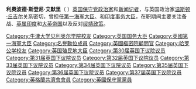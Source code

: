 '''利奧波德·斯登尼·艾默里'''（{{lang-en|Leopold Stennett Amery,}}  {{bd|1873年|11月22日|1955年|9月16日}}）[[英国保守党|英国保守党]][[政治家|政治家]]和[[新闻记者|新闻记者]]，与英国政治家[[温斯顿·丘吉尔|温斯顿·丘吉尔]]关系密切，曾担任[[第一海军大臣|第一海军大臣]]、{{le|殖民地大臣|Secretary of State for the Colonies}}和[[印度事务大臣|印度事务大臣]]，在职期间主要关注备战、[[英属印度|英属印度]]和[[大英帝国|大英帝国]]以及反对[[绥靖政策|绥靖政策]]。

{{DEFAULTSORT:Amery, Leo}}
[[Category:牛津大学贝利奥尔学院校友|Category:牛津大学贝利奥尔学院校友]]
[[Category:英国国务大臣|Category:英国国务大臣]]
[[Category:英國第一海軍大臣|Category:英國第一海軍大臣]]
[[Category:名譽勳位成員|Category:名譽勳位成員]]
[[Category:英國樞密院顧問官|Category:英國樞密院顧問官]]
[[Category:哈罗公学校友|Category:哈罗公学校友]]
[[Category:英国殖民地大臣|Category:英国殖民地大臣]]
[[Category:第30届英国下议院议员|Category:第30届英国下议院议员]]
[[Category:第31届英国下议院议员|Category:第31届英国下议院议员]]
[[Category:第32届英国下议院议员|Category:第32届英国下议院议员]]
[[Category:第33届英国下议院议员|Category:第33届英国下议院议员]]
[[Category:第34届英国下议院议员|Category:第34届英国下议院议员]]
[[Category:第35届英国下议院议员|Category:第35届英国下议院议员]]
[[Category:第36届英国下议院议员|Category:第36届英国下议院议员]]
[[Category:第37届英国下议院议员|Category:第37届英国下议院议员]]
[[Category:英格蘭共濟會會員|Category:英格蘭共濟會會員]]
[[Category:英國保守黨黨員|Category:英國保守黨黨員]]
